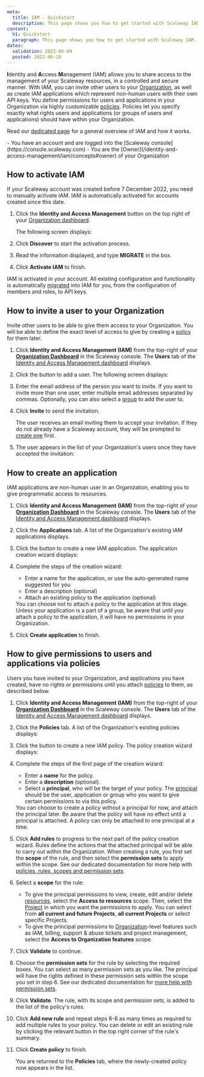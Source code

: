```yaml
---
meta:
  title: IAM - Quickstart
  description: This page shows you how to get started with Scaleway IAM.
content:
  h1: Quickstart
  paragraph: This page shows you how to get started with Scaleway IAM.
dates:
  validation: 2022-06-09
  posted: 2022-06-10
---
```


**I**dentity and **A**ccess **M**anagement (IAM) allows you to share access to the management of your Scaleway resources, in a controlled and secure manner. With IAM, you can invite other users to your [Organization](/identity-and-access-management/iam/concepts#organization), as well as create IAM applications which represent non-human users with their own API keys. You define permissions for users and applications in your Organization via highly customizable [policies](/identity-and-access-management/iam/concepts#policy). Policies let you specify exactly what rights users and applications (or groups of users and applications) should have within your Organization.

<Lightbox src="scaleway-iam-concepts.webp" alt="" />

Read our [dedicated page](/identity-and-access-management/iam/reference-content/overview) for a general overview of IAM and how it works.

<Message type="requirement">
  - You have an account and are logged into the [Scaleway console](https://console.scaleway.com)
  - You are the [Owner](/identity-and-access-management/iam/concepts#owner) of your Organization
</Message>

## How to activate IAM

If your Scaleway account was created before 7 December 2022, you need to manually activate IAM. IAM is automatically activated for accounts created since this date.

1. Click the **Identity and Access Management** button on the top right of your [Organization dashboard](https://console.scaleway.com/organization).

    <Lightbox src="scaleway-iam-button.webp" alt=""/>

    The following screen displays:

    <Lightbox src="scaleway-iam-splash.webp" alt=""/>

2. Click **Discover** to start the activation process.

3. Read the information displayed, and type **MIGRATE** in the box.

    <Lightbox src="scaleway-iam-activate.webp" alt=""/>

4. Click **Activate IAM** to finish.

IAM is activated in your account. All existing configuration and functionality is automatically [migrated](/identity-and-access-management/iam/reference-content/migration/) into IAM for you, from the configuration of members and roles, to API keys.


## How to invite a user to your Organization

Invite other users to be able to give them access to your Organization. You will be able to define the exact level of access to give by creating a [policy](#how-to-give-permissions-to-users-and-applications-via-policies) for them later.

1. Click **Identity and Access Management (IAM)** from the top-right of your [**Organization Dashboard**](https://console.scaleway.com/organization) in the Scaleway console. The **Users** tab of the [Identity and Access Management dashboard](https://console.scaleway.com/iam/users) displays.
    <Lightbox src="scaleway-iam-dashboard.webp" alt="" />

2. Click the <Icon name="plus" /> button to add a user. The following screen displays:
    <Lightbox src="scaleway-invite-user.webp" alt="" />

3. Enter the email address of the person you want to invite. If you want to invite more than one user, enter multiple email addresses separated by commas. Optionally, you can also select a [group](/identity-and-access-management/iam/concepts#group) to add the user to.

4. Click **Invite** to send the invitation.

    The user receives an email inviting them to accept your invitation. If they do not already have a Scaleway account, they will be prompted to [create one](/console/my-account/how-to/create-an-account/) first.

5. The user appears in the list of your Organization's users once they have accepted the invitation:
    <Lightbox src="scaleway-iam-added-user.webp" alt="" />

## How to create an application

IAM applications are non-human user in an Organization, enabling you to give programmatic access to resources.

1. Click **Identity and Access Management (IAM)** from the top-right of your [**Organization Dashboard**](https://console.scaleway.com/organization) in the Scaleway console. The **Users** tab of the [Identity and Access Management dashboard](https://console.scaleway.com/iam/users) displays.

2. Click the **Applications** tab. A list of the Organization's existing IAM applications displays.
    <Lightbox src="scaleway-applications.webp" alt="" />

3. Click the <Icon name="plus" /> button to create a new IAM application. The application creation wizard displays:
    <Lightbox src="scaleway-create-app.webp" alt="" />

4. Complete the steps of the creation wizard:
    - Enter a name for the application, or use the auto-generated name suggested for you
    - Enter a description (optional)
    - Attach an existing policy to the application (optional)

    <Message type="note">
      You can choose not to attach a policy to the application at this stage. Unless your application is a part of a group, be aware that until you attach a policy to the application, it will have no permissions in your Organization.
    </Message>

5. Click **Create application** to finish. 

## How to give permissions to users and applications via policies

Users you have invited to your Organization, and applications you have created, have no rights or permissions until you attach [policies](/identity-and-access-management/iam/reference-content/policy/) to them, as described below. 

1. Click **Identity and Access Management (IAM)** from the top-right of your [**Organization Dashboard**](https://console.scaleway.com/organization) in the Scaleway console. The **Users** tab of the [Identity and Access Management dashboard](https://console.scaleway.com/iam/users) displays.

2. Click the **Policies** tab. A list of the Organization's existing policies displays:
    <Lightbox src="scaleway-policies.webp" alt="" />

3. Click the <Icon name="plus" /> button to create a new IAM policy. The policy creation wizard displays:
    <Lightbox src="scaleway-create-policy-p1.webp" alt="" />

4. Complete the steps of the first page of the creation wizard:
    - Enter a **name** for the policy.
    - Enter a **description** (optional).
    - Select a **principal**, who will be the target of your policy. The [principal](/identity-and-access-management/iam/concepts#principal) should be the user, application or group who you want to give certain permissions to via this policy.

    <Message type="important">
      You can choose to create a policy without a principal for now, and attach the principal later. Be aware that the policy will have no effect until a principal is attached. A policy can only be attached to one principal at a time.
    </Message>

5. Click **Add rules** to progress to the next part of the policy creation wizard. 
    <Lightbox src="scaleway-create-policy-p2.webp" alt="" />
    <Message type="tip">
      Rules define the actions that the attached principal will be able to carry out within the Organization. When creating a rule, you first set the **scope** of the rule, and then select the **permission sets** to apply within the scope. See our dedicated documentation for more help with [policies, rules, scopes and permission sets](/identity-and-access-management/iam/reference-content/policy/).
    </Message>

6. Select a **scope** for the rule:
    - To give the principal permissions to view, create, edit and/or delete [resources](/identity-and-access-management/iam/concepts#resource), select the **Access to resources** scope. Then, select the [Project](/identity-and-access-management/iam/concepts#project) in which you want the permissions to apply. You can select from **all current and future Projects**, **all current Projects** or select specific Projects.
    - To give the principal permissions to [Organization](/identity-and-access-management/iam/concepts#organization)-level features such as IAM, billing, support & abuse tickets and project management, select the **Access to Organization features** scope. 

7. Click **Validate** to continue.

8. Choose the **permission sets** for the rule by selecting the required boxes. You can select as many permission sets as you like. The principal will have the rights defined in these permission sets within the scope you set in step 6. See our dedicated documentation for [more help with permission sets](/identity-and-access-management/iam/reference-content/permission-sets). 

9. Click **Validate**. The rule, with its scope and permission sets, is added to the list of the policy's rules.
    <Lightbox src="scaleway-policy-rule.webp" alt="" />

10. Click **Add new rule** and repeat steps 6-8 as many times as required to add multiple rules to your policy. 
    <Message type="tip">
      You can delete <Icon name="delete" /> or edit <Icon name="edit" /> an existing rule by clicking the relevant button in the top right corner of the rule's summary.
    </Message>

11. Click **Create policy** to finish.

    You are returned to the **Policies** tab, where the newly-created policy now appears in the list.